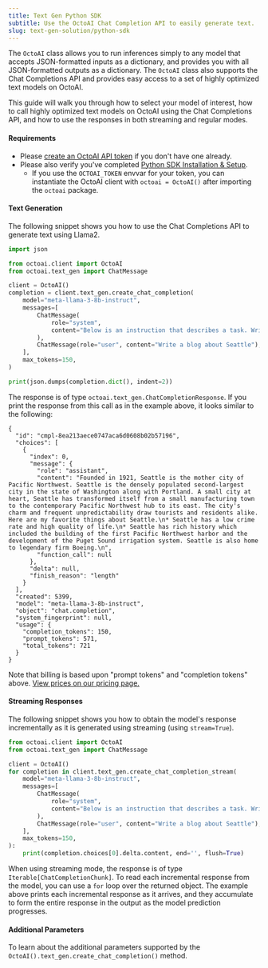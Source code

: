 ```yaml
---
title: Text Gen Python SDK
subtitle: Use the OctoAI Chat Completion API to easily generate text.
slug: text-gen-solution/python-sdk
---
```


The `OctoAI` class allows you to run inferences simply to any model that accepts JSON-formatted inputs as a dictionary, and provides you with all JSON-formatted outputs as a dictionary. The `OctoAI` class also supports the Chat Completions API and provides easy access to a set of highly optimized text models on OctoAI.

This guide will walk you through how to select your model of interest, how to call highly optimized text models on OctoAI using the Chat Completions API, and how to use the responses in both streaming and regular modes.

#### Requirements

- Please [create an OctoAI API token](/docs/getting-started/how-to-create-octoai-access-token) if you don't have one already.
- Please also verify you've completed [Python SDK Installation & Setup](/docs/python-sdk/installation-and-setup).
  - If you use the `OCTOAI_TOKEN` envvar for your token, you can instantiate the OctoAI client with `octoai = OctoAI()` after importing the `octoai` package.

#### Text Generation

The following snippet shows you how to use the Chat Completions API to generate text using Llama2.

```Python Python
import json

from octoai.client import OctoAI
from octoai.text_gen import ChatMessage

client = OctoAI()
completion = client.text_gen.create_chat_completion(
    model="meta-llama-3-8b-instruct",
    messages=[
        ChatMessage(
            role="system",
            content="Below is an instruction that describes a task. Write a response that appropriately completes the request.",
        ),
        ChatMessage(role="user", content="Write a blog about Seattle"),
    ],
    max_tokens=150,
)

print(json.dumps(completion.dict(), indent=2))
```

The response is of type `octoai.text_gen.ChatCompletionResponse`. If you print the response from this call as in the example above, it looks similar to the following:

```
{
  "id": "cmpl-8ea213aece0747aca6d0608b02b57196",
  "choices": [
    {
      "index": 0,
      "message": {
        "role": "assistant",
        "content": "Founded in 1921, Seattle is the mother city of Pacific Northwest. Seattle is the densely populated second-largest city in the state of Washington along with Portland. A small city at heart, Seattle has transformed itself from a small manufacturing town to the contemporary Pacific Northwest hub to its east. The city's charm and frequent unpredictability draw tourists and residents alike. Here are my favorite things about Seattle.\n* Seattle has a low crime rate and high quality of life.\n* Seattle has rich history which included the building of the first Pacific Northwest harbor and the development of the Puget Sound irrigation system. Seattle is also home to legendary firm Boeing.\n",
        "function_call": null
      },
      "delta": null,
      "finish_reason": "length"
    }
  ],
  "created": 5399,
  "model": "meta-llama-3-8b-instruct",
  "object": "chat.completion",
  "system_fingerprint": null,
  "usage": {
    "completion_tokens": 150,
    "prompt_tokens": 571,
    "total_tokens": 721
  }
}
```

Note that billing is based upon "prompt tokens" and "completion tokens" above. [View prices on our pricing page.](/docs/getting-started/pricing-and-billing)

#### Streaming Responses

The following snippet shows you how to obtain the model's response incrementally as it is generated using streaming (using `stream=True`).

```Python Python
from octoai.client import OctoAI
from octoai.text_gen import ChatMessage

client = OctoAI()
for completion in client.text_gen.create_chat_completion_stream(
    model="meta-llama-3-8b-instruct",
    messages=[
        ChatMessage(
            role="system",
            content="Below is an instruction that describes a task. Write a response that appropriately completes the request.",
        ),
        ChatMessage(role="user", content="Write a blog about Seattle"),
    ],
    max_tokens=150,
):
    print(completion.choices[0].delta.content, end='', flush=True)

```

When using streaming mode, the response is of type `Iterable[ChatCompletionChunk]`. To read each incremental response from the model, you can use a `for` loop over the returned object. The example above prints each incremental response as it arrives, and they accumulate to form the entire response in the output as the model prediction progresses.

#### Additional Parameters

To learn about the additional parameters supported by the `OctoAI().text_gen.create_chat_completion()` method.
